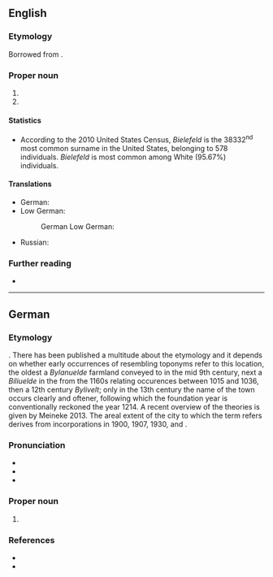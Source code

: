 ==English==
{{wikipedia}}

===Etymology===
Borrowed from {{bor|en|de|Bielefeld}}.

===Proper noun===
{{en-proper noun|~|s}}

# {{place|en|city|s/North Rhine-Westphalia|c/Germany}}
# {{surname|en|[[habitational]]|from=German}}

====Statistics====
* According to the 2010 United States Census, ''Bielefeld'' is the 38332<sup>nd</sup> most common surname in the United States, belonging to 578 individuals. ''Bielefeld'' is most common among White (95.67%) individuals.

====Translations====
{{trans-top|a city in Germany}}
* German: {{t+|de|Bielefeld|n}}
* Low German:
*: German Low German: {{t+|nds-de|Builefeld|n}}
{{trans-mid}}
* Russian: {{t+|ru|Би́лефельд|m|tr=Bílefɛlʹd}}
{{trans-bottom}}

===Further reading===
* {{R:en:DAFN}}

----

==German==
{{wikipedia|lang=de}}

===Etymology===
{{unk|de}}. There has been published a multitude about the etymology and it depends on whether early occurrences of resembling toponyms refer to this location, the oldest a ''Bylanuelde'' farmland conveyed to {{w|Corvey}} in the mid 9th century, next a ''Biliuelde'' in the {{w|Vita Meinwerci|lang=de}} from the 1160s relating occurences between 1015 and 1036, then a 12th century ''Bylivelt''; only in the 13th century the name of the town occurs clearly and oftener, following which the foundation year is conventionally reckoned the year 1214. A recent overview of the theories is given by Meineke 2013. The areal extent of the city to which the term refers derives from incorporations in 1900, 1907, 1930, and {{w|lang=de|Bielefeld-Gesetz|1973}}.

===Pronunciation===
* {{IPA|de|[ˈbiːləfɛlt]}}
* {{audio|de|De-Bielefeld.ogg|audio}}
* {{audio|de|De-Bielefeld2.ogg|Audio}}

===Proper noun===
{{de-proper noun|toponym}}

# {{place|de|city|s/North Rhine-Westphalia|c/Germany}}

===References===
* {{R:de:Meineke:2013|pages=38–48}}
* {{cite-web|year=2014|last=Rath|first=Jochen|title=1214: Ersterwähnung Bielefelds als Stadt|work=Stadtarchiv Bielefeld|url=https://www.bielefeld.de/de/biju/stadtar/rc/rar/01012014.html|titel=Archived copy|accessdate=8 October 2020|archiveurl=https://web.archive.org/web/20201112021816/https://www.bielefeld.de/de/biju/stadtar/rc/rar/01012014.html|archivedate=12 November 2020}}